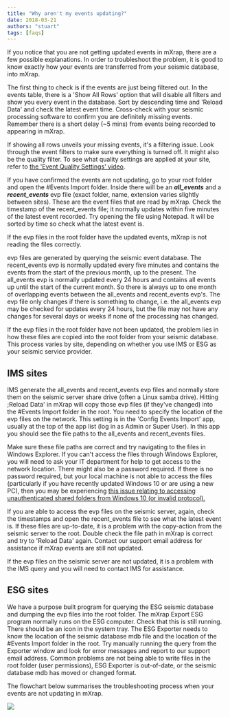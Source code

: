 ```yaml
---
title: "Why aren't my events updating?"
date: 2018-03-21
authors: "stuart"
tags: [faqs]
---
```


If you notice that you are not getting updated events in mXrap, there are a few possible explanations. In order to troubleshoot the problem, it is good to know exactly how your events are transferred from your seismic database, into mXrap.

The first thing to check is if the events are just being filtered out. In the events table, there is a 'Show All Rows' option that will disable all filters and show you every event in the database. Sort by descending time and 'Reload Data' and check the latest event time. Cross-check with your seismic processing software to confirm you are definitely missing events. Remember there is a short delay (~5 mins) from events being recorded to appearing in mXrap.

If showing all rows unveils your missing events, it's a filtering issue. Look through the event filters to make sure everything is turned off. It might also be the quality filter. To see what quality settings are applied at your site, refer to [the 'Event Quality Settings' video](https://www.mxrap.com/mxvideos/link/16).

If you have confirmed the events are not updating, go to your root folder and open the #Events Import folder. Inside there will be an _**all_events**_ and a _**recent_events**_ evp file (exact folder, name, extension varies slightly between sites). These are the event files that are read by mXrap. Check the timestamp of the recent_events file; it normally updates within five minutes of the latest event recorded. Try opening the file using Notepad. It will be sorted by time so check what the latest event is.

If the evp files in the root folder have the updated events, mXrap is not reading the files correctly.

evp files are generated by querying the seismic event database. The recent_events evp is normally updated every five minutes and contains the events from the start of the previous month, up to the present. The all_events evp is normally updated every 24 hours and contains all events up until the start of the current month. So there is always up to one month of overlapping events between the all_events and recent_events evp's. The evp file only changes if there is something to change, i.e. the all_events evp may be checked for updates every 24 hours, but the file may not have any changes for several days or weeks if none of the processing has changed.

If the evp files in the root folder have not been updated, the problem lies in how these files are copied into the root folder from your seismic database. This process varies by site, depending on whether you use IMS or ESG as your seismic service provider.

## IMS sites

IMS generate the all_events and recent_events evp files and normally store them on the seismic server share drive (often a Linux samba drive). Hitting ;Reload Data' in mXrap will copy those evp files (if they've changed) into the #Events Import folder in the root. You need to specify the location of the evp files on the network. This setting is in the 'Config Events Import' app, usually at the top of the app list (log in as Admin or Super User). In this app you should see the file paths to the all_events and recent_events files.

Make sure these file paths are correct and try navigating to the files in Windows Explorer. If you can't access the files through Windows Explorer, you will need to ask your IT department for help to get access to the network location. There might also be a password required. If there is no password required, but your local machine is not able to access the files (particularly if you have recently updated Windows 10 or are using a new PC), then you may be experiencing [this issue relating to accessing unauthenticated shared folders from Windows 10 (or invalid protocol).](https://mxrap.com/accessing-unauthenticated-shared-folders/)

If you are able to access the evp files on the seismic server, again, check the timestamps and open the recent_events file to see what the latest event is. If these files are up-to-date, it is a problem with the copy-action from the seismic server to the root. Double check the file path in mXrap is correct and try to 'Reload Data' again. Contact our support email address for assistance if mXrap events are still not updated.

If the evp files on the seismic server are not updated, it is a problem with the IMS query and you will need to contact IMS for assistance.

## ESG sites

We have a purpose built program for querying the ESG seismic database and dumping the evp files into the root folder. The mXrap Export ESG program normally runs on the ESG computer. Check that this is still running. There should be an icon in the system tray. The ESG Exporter needs to know the location of the seismic database mdb file and the location of the #Events Import folder in the root. Try manually running the query from the Exporter window and look for error messages and report to our support email address. Common problems are not being able to write files in the root folder (user permissions), ESG Exporter is out-of-date, or the seismic database mdb has moved or changed format.

The flowchart below summarises the troubleshooting process when your events are not updating in mXrap.

![](/img/Events-import.png)
